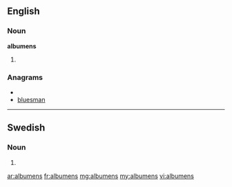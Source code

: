 ==English==

===Noun===
'''albumens''' {{p}}

# {{plural of|[[albumen#English|albumen]]}}

===Anagrams===
* {{alphagram|abelmnsu}}
* [[bluesman#English|bluesman]]

----

==Swedish==

===Noun===
{{infl|sv|noun form}}

# {{sv-noun-form-def-gen-pl|album}}

[[ar:albumens]]
[[fr:albumens]]
[[mg:albumens]]
[[my:albumens]]
[[vi:albumens]]